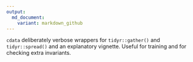 ```yaml
---
output:
  md_document:
    variant: markdown_github
---
```


<!-- README.md is generated from README.Rmd. Please edit that file -->

`cdata` deliberately verbose wrappers for `tidyr::gather()` and `tidyr::spread()` and an explanatory vignette.  Useful for training and for checking extra invariants.
